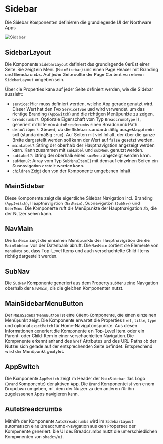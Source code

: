 
<Meta title="Components/Sidebar" />

# Sidebar

Die Sidebar Komponenten definieren die grundlegende UI der Northware Apps

<ShadcnDocs path="components/sidebar" />

![Sidebar](/contents/sidebar.png)

## SidebarLayout

<ViewSource path="components/sidebar-layout.tsx"/>

Die Komponente `SidebarLayout` definiert das grundlegende Gerüst einer Seite. Sie zeigt ein Menü (`MainSidebar`) und einen Page Header mit Branding und Breadcrumbs.
Auf jeder Seite sollte der Page Content von einem `SidebarLayout` umgeben sein.

Über die Properties kann auf jeder Seite definiert werden, wie die Sidebar aussieht:

- `service`: Hier muss definiert werden, welche App gerade genutzt wird. Dieser Wert hat den Typ `ServiceType` und wird verwendet, um das richtige Branding (`AppSwitch`) und die richtigen Menüpunkte zu zeigen.
- `breadcrumbs?`: Optionale Eigenschaft vom Typ `BreadcrumbType[]`, generiert mithilfe von `AutoBreadcrumbs` einen Breadcrumb Path.
- `defaultOpen?`: Steuert, ob die Sidebar standardmäßig ausgeklappt sein soll (standardmäßig `true`). Auf Seiten mit viel Inhalt, der über die ganze Breite dargestellt werden soll kann der Wert auf `false` gesetzt werden.
- `mainLabel?`: String der oberhalb der Hauptnavigation angezeigt werden kann. Kann zusammen mit `subLabel` und `subMenu` genutzt werden.
- `subLabel?`: String der oberhalb eines `subMenu` angezeigt werden kann.
- `subMenu?`: Array vom Typ `SubMenuItem[]` mit dem auf einzelnen Seiten ein Subnavigation erstellt werden kann.
- `children` Zeigt den von der Komponente umgebenen Inhalt

## MainSidebar

Diese Komponente zeigt die eigentliche Sidebar Navigation incl. Branding (`AppSwitch`), Hauptnavigation (`NavMain`), Subnavigation (`SubNav`) und `UserMenu`.
Die Komponente ruft die Menüpunkte der Hauptnavigation ab, die der Nutzer sehen kann.

## NavMain

Die `NavMain` zeigt die einzelnen Menüpunkte der Hauptnavigation die die `MainSidebar` von der Datenbank abruft.
Die `NavMain` sortiert die Elemente von `menuData` so, dass Top-Level Items und auch verschachtelte Child-Items richtig dargestellt werden.

## SubNav

Die `SubNav` Komponente generiert aus dem Property `subMenu` eine Navigation oberhalb der `NavMain`, die die gleichen Komponenten nutzt.

## MainSidebarMenuButton

<ViewSource path="components/sidebar-menu-button.tsx"/>

Der `MainSidebarMenuButton` ist eine Client-Komponente, die einen einzelnen Menüpunkt zeigt.
Die Komponente erwartet die Properties `href`, `title`, `type` und optional `exactMatch` für Home-Navigationspunkte.
Aus diesen Informationen generiert die Komponente ein Top-Level Item, oder ein Parent- oder Child-Item in einer verschachtelten Navigation.
Die Komponente erkennt anhand des `href` Attributes und des URL-Paths ob der Nutzer sich gerade auf der entsprechenden Seite befindet. Entsprechend wird der Menüpunkt gestylet.

## AppSwitch

<ViewSource path="components/app-switch.tsx" />

Die Komponente `AppSwitch` zeigt im Header der `MainSidebar` das Logo (`Brand` Komponente) der aktiven App.
Die `Brand` Komponente ist von einem Dropdown umgeben, mit dem der Nutzer zu den anderen für ihn zugelassenen Apps navigieren kann.

## AutoBreadcrumbs

<ViewSource path="components/auto-breadcrumbs.tsx" />
<ShadcnDocs path="components/breadcrumb" />

Mithilfe der Komponente `AutoBreadcrumbs` wird im `SidebarLayout` automatisch eine Breadcrumb-Navigation aus den Properties der Komponente generiert.
Die UI des Breadcrumbs nutzt die unterschiedlichen Komponenten von `shadcn/ui`.